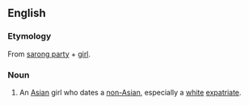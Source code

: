 ==English==

===Etymology===
From [[sarong party]] + [[girl]].

===Noun===
{{en-noun}}

# {{lb|en|Singapore|derogatory}} An [[Asian]] girl who dates a [[non-Asian]], especially a [[white]] [[expatriate]].